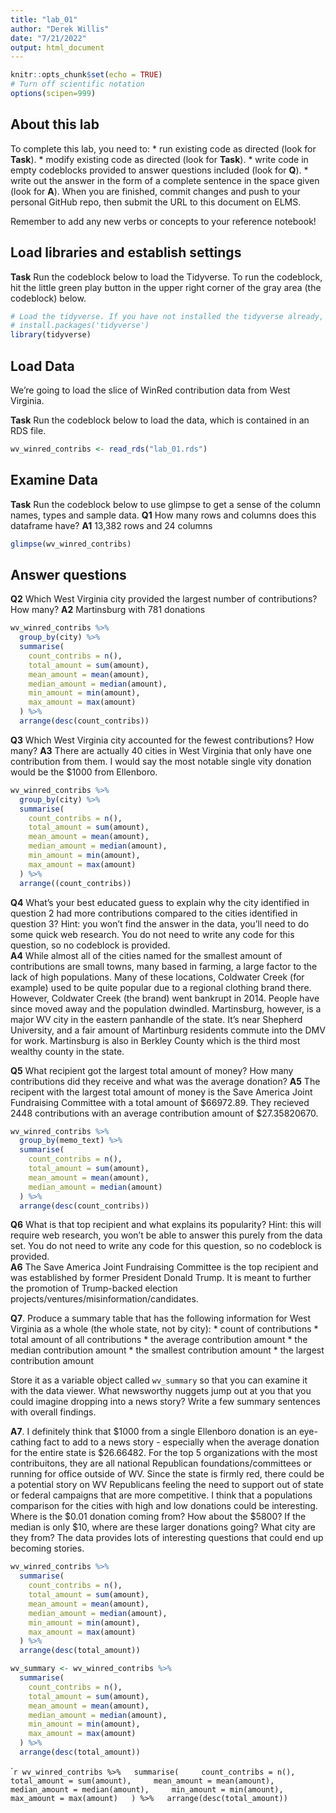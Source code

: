 ```yaml
---
title: "lab_01"
author: "Derek Willis"
date: "7/21/2022"
output: html_document
---
```


```r
knitr::opts_chunk$set(echo = TRUE)
# Turn off scientific notation
options(scipen=999)
```

## About this lab

To complete this lab, you need to:
* run existing code as directed (look for **Task**).
* modify existing code as directed (look for **Task**).
* write code in empty codeblocks provided to answer questions included (look for **Q**).
* write out the answer in the form of a complete sentence in the space given (look for **A**).
When you are finished, commit changes and push to your personal GitHub repo, then submit the URL to this document on ELMS.

Remember to add any new verbs or concepts to your reference notebook!

## Load libraries and establish settings

**Task** Run the codeblock below to load the Tidyverse. To run the codeblock, hit the little green play button in the upper right corner of the gray area (the codeblock) below.

```r
# Load the tidyverse. If you have not installed the tidyverse already, remove the # from the next line and run it first.  
# install.packages('tidyverse')
library(tidyverse)
```

## Load Data

We're going to load the slice of WinRed contribution data from West Virginia.

**Task** Run the codeblock below to load the data, which is contained in an RDS file.

```r
wv_winred_contribs <- read_rds("lab_01.rds")
```

## Examine Data

**Task** Run the codeblock below to use glimpse to get a sense of the column names, types and sample data.
**Q1** How many rows and columns does this dataframe have?
**A1** 13,382 rows and 24 columns

```r
glimpse(wv_winred_contribs)
```

## Answer questions

**Q2** Which West Virginia city provided the largest number of contributions? How many?
**A2** Martinsburg with 781 donations

```r
wv_winred_contribs %>%
  group_by(city) %>%
  summarise(
    count_contribs = n(),
    total_amount = sum(amount),
    mean_amount = mean(amount),
    median_amount = median(amount),
    min_amount = min(amount),
    max_amount = max(amount)
  ) %>%
  arrange(desc(count_contribs))

```
**Q3** Which West Virginia city accounted for the fewest contributions? How many?
**A3** There are actually 40 cities in West Virginia that only have one contribution from them. I would say the most notable single vity donation would be the $1000 from Ellenboro.

```r
wv_winred_contribs %>%
  group_by(city) %>%
  summarise(
    count_contribs = n(),
    total_amount = sum(amount),
    mean_amount = mean(amount),
    median_amount = median(amount),
    min_amount = min(amount),
    max_amount = max(amount)
  ) %>%
  arrange((count_contribs))
```
**Q4** What's your best educated guess to explain why the city identified in question 2 had more contributions compared to the cities identified in question 3? Hint: you won't find the answer in the data, you'll need to do some quick web research. You do not need to write any code for this question, so no codeblock is provided.  
**A4** While almost all of the cities named for the smallest amount of contributions are small towns, many based in farming, a large factor to the lack of high populations. Many of these locations, Coldwater Creek (for example) used to be quite popular due to a regional clothing brand there. However, Coldwater Creek (the brand) went bankrupt in 2014. People have since moved away and the population dwindled. Martinsburg, however, is a major WV city in the eastern panhandle of the state. It's near Shepherd University, and a fair amount of Martinburg residents commute into the DMV for work. Martinsburg is also in Berkley County which is the third most wealthy county in the state.

**Q5** What recipient got the largest total amount of money? How many contributions did they receive and what was the average donation?
**A5** The recipent with the largest total amount of money is the Save America Joint Fundraising Committee with a total amount of $66972.89. They recieved 2448 contributions with an average contribution amount of $27.35820670. 

```r
wv_winred_contribs %>%
  group_by(memo_text) %>%
  summarise(
    count_contribs = n(),
    total_amount = sum(amount),
    mean_amount = mean(amount),
    median_amount = median(amount)
  ) %>%
  arrange(desc(count_contribs))
```

**Q6** What is that top recipient and what explains its popularity? Hint: this will require web research, you won't be able to answer this purely from the data set.  You do not need to write any code for this question, so no codeblock is provided.  
**A6** The Save America Joint Fundraising Committee is the top recipient and was established by former President Donald Trump. It is meant to further the promotion of Trump-backed election projects/ventures/misinformation/candidates.

**Q7**. Produce a summary table that has the following information for West Virginia as a whole (the whole state, not by city):
* count of contributions
* total amount of all contributions
* the average contribution amount
* the median contribution amount
* the smallest contribution amount
* the largest contribution amount

Store it as a variable object called `wv_summary` so that you can examine it with the data viewer. What newsworthy nuggets jump out at you that you could imagine dropping into a news story? Write a few summary sentences with overall findings.

**A7**. I definitely think that $1000 from a single Ellenboro donation is an eye-cathing fact to add to a news story - especially when the average donation for the entire state is $26.66482. For the top 5 organizations with the most contribuitons, they are all national Republican foundations/committees or running for office outside of WV. Since the state is firmly red, there could be a potential story on WV Republicans feeling the need to support out of state or federal campaigns that are more competitive. I think that a populations comparison for the cities with high and low donations could be interesting. Where is the $0.01 donation coming from? How about the $5800? If the median is only $10, where are these larger donations going? What city are they from? The data provides lots of interesting questions that could end up becoming stories.

```r
wv_winred_contribs %>%
  summarise(
    count_contribs = n(),
    total_amount = sum(amount),
    mean_amount = mean(amount),
    median_amount = median(amount),
    min_amount = min(amount),
    max_amount = max(amount)
  ) %>%
  arrange(desc(total_amount))
```
```r
wv_summary <- wv_winred_contribs %>%
  summarise(
    count_contribs = n(),
    total_amount = sum(amount),
    mean_amount = mean(amount),
    median_amount = median(amount),
    min_amount = min(amount),
    max_amount = max(amount)
  ) %>%
  arrange(desc(total_amount))
```

````r
wv_winred_contribs %>%
  summarise(
    count_contribs = n(),
    total_amount = sum(amount),
    mean_amount = mean(amount),
    median_amount = median(amount),
    min_amount = min(amount),
    max_amount = max(amount)
  ) %>%
  arrange(desc(total_amount))
```
